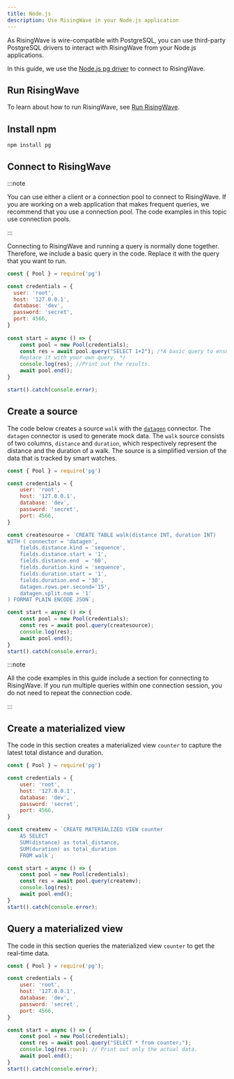 ```yaml
---
title: Node.js
description: Use RisingWave in your Node.js application
---
```


As RisingWave is wire-compatible with PostgreSQL, you can use third-party PostgreSQL drivers to interact with RisingWave from your Node.js applications.

In this guide, we use the [Node.js pg driver](https://www.npmjs.com/package/pg) to connect to RisingWave.

## Run RisingWave

To learn about how to run RisingWave, see [Run RisingWave](/get-started.md#run-risingwave).

## Install npm

```shell
npm install pg
```

## Connect to RisingWave

:::note

You can use either a client or a connection pool to connect to RisingWave. If you are working on a web application that makes frequent queries, we recommend that you use a connection pool. The code examples in this topic use connection pools.

:::

Connecting to RisingWave and running a query is normally done together. Therefore, we include a basic query in the code. Replace it with the query that you want to run.

```js
const { Pool } = require('pg')

const credentials = {
  user: 'root',
  host: '127.0.0.1',
  database: 'dev',
  password: 'secret',
  port: 4566,
}
 
const start = async () => {
    const pool = new Pool(credentials);
    const res = await pool.query("SELECT 1+2"); /*A basic query to ensure the connection is successful. 
    Replace it with your own query. */
    console.log(res); //Print out the results.
    await pool.end();
}

start().catch(console.error);
```

## Create a source

The code below creates a source `walk` with the [`datagen`](/ingest/ingest-from-datagen.md) connector. The `datagen` connector is used to generate mock data. The `walk` source consists of two columns, `distance` and `duration`, which respectively represent the distance and the duration of a walk. The source is a simplified version of the data that is tracked by smart watches.

```js
const { Pool } = require('pg')

const credentials = {
    user: 'root',
    host: '127.0.0.1',
    database: 'dev',
    password: 'secret',
    port: 4566,
}

const createsource = `CREATE TABLE walk(distance INT, duration INT)
WITH ( connector = 'datagen',
    fields.distance.kind = 'sequence',
    fields.distance.start = '1',
    fields.distance.end  = '60',
    fields.duration.kind = 'sequence',
    fields.duration.start = '1',
    fields.duration.end = '30',
    datagen.rows.per.second='15',
    datagen.split.num = '1'
) FORMAT PLAIN ENCODE JSON`;

const start = async () => {
    const pool = new Pool(credentials);
    const res = await pool.query(createsource);
    console.log(res);
    await pool.end();
}
start().catch(console.error);
```

:::note

All the code examples in this guide include a section for connecting to RisingWave. If you run multiple queries within one connection session, you do not need to repeat the connection code.

:::

## Create a materialized view

The code in this section creates a materialized view `counter` to capture the latest total distance and duration.

```js
const { Pool } = require('pg')

const credentials = {
    user: 'root',
    host: '127.0.0.1',
    database: 'dev',
    password: 'secret',
    port: 4566,
}

const createmv = `CREATE MATERIALIZED VIEW counter
    AS SELECT
    SUM(distance) as total_distance,
    SUM(duration) as total_duration
    FROM walk`;

const start = async () => {
    const pool = new Pool(credentials);
    const res = await pool.query(createmv);
    console.log(res);
    await pool.end();
}
start().catch(console.error);
```

## Query a materialized view

The code in this section queries the materialized view `counter` to get the real-time data.

```js
const { Pool } = require('pg');

const credentials = {
    user: 'root',
    host: '127.0.0.1',
    database: 'dev',
    password: 'secret',
    port: 4566,
}

const start = async () => {
    const pool = new Pool(credentials);
    const res = await pool.query("SELECT * from counter;");
    console.log(res.rows); // Print out only the actual data.
    await pool.end();
}
start().catch(console.error);
```
